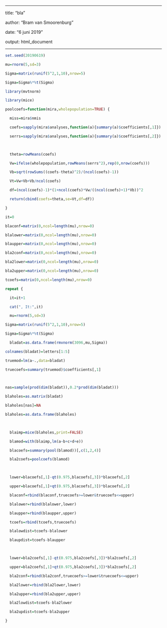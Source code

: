 

---

title: "bla"

author: "Bram van Smoorenburg"

date: "6 juni 2019"

output: html_document

---

 

```{r}

set.seed(20190619)

mu=rnorm(5,sd=3)

Sigma=matrix(runif(5^2,1,10),nrow=5)

Sigma=Sigma%*%t(Sigma)

library(mvtnorm)

library(mice)

```

 

```{r}

poolcoefs=function(mira,wholepopulation=TRUE) {

  miss=mira$nmis

  coefs=sapply(mira$analyses,function(a){summary(a)$coefficients[,1]})

  serrs=sapply(mira$analyses,function(a){summary(a)$coefficients[,2]})

 

  theta=rowMeans(coefs)

  Vw=ifelse(wholepopulation,rowMeans(serrs^2),rep(0,nrow(coefs)))

  Vb=sqrt(rowSums((coefs-theta)^2)/(ncol(coefs)-1))

  Vt=Vw+Vb+Vb/ncol(coefs)

  df=(ncol(coefs)-1)*(1+ncol(coefs)*Vw/((ncol(coefs)+1)*Vb))^2

  return(cbind(coefs=theta,se=Vt,df=df))

}

```

 

 

```{r}

it=0

blaconf=matrix(0,ncol=length(mu),nrow=0)

blalower=matrix(0,ncol=length(mu),nrow=0)

blaupper=matrix(0,ncol=length(mu),nrow=0)

bla2conf=matrix(0,ncol=length(mu),nrow=0)

bla2lower=matrix(0,ncol=length(mu),nrow=0)

bla2upper=matrix(0,ncol=length(mu),nrow=0)

tcoefs=matrix(0,ncol=length(mu),nrow=0)

repeat {

  it=it+1

  cat(", It:",it)

  mu=rnorm(5,sd=3)

Sigma=matrix(runif(5^2,1,10),nrow=5)

Sigma=Sigma%*%t(Sigma)

  bladat=as.data.frame(rmvnorm(3096,mu,Sigma))

colnames(bladat)=letters[1:5]

truemod=lm(a~.,data=bladat)

truecoefs=summary(truemod)$coefficients[,1]

 

nas=sample(prod(dim(bladat)),0.2*prod(dim(bladat)))

blaholes=as.matrix(bladat)

blaholes[nas]=NA

blaholes=as.data.frame(blaholes)

 

  blaimp=mice(blaholes,print=FALSE)

  blamod=with(blaimp,lm(a~b+c+d+e))

  blacoefs=summary(pool(blamod))[,c(1,2,4)]

  bla2coefs=poolcoefs(blamod)

 

  lower=blacoefs[,1]-qt(0.975,blacoefs[,3])*blacoefs[,2]

  upper=blacoefs[,1]+qt(0.975,blacoefs[,3])*blacoefs[,2]

  blaconf=rbind(blaconf,truecoefs>=lower&truecoefs<=upper)

  blalower=rbind(blalower,lower)

  blaupper=rbind(blaupper,upper)

  tcoefs=rbind(tcoefs,truecoefs)

  blalowdist=tcoefs-blalower

  blaupdist=tcoefs-blaupper

 

  lower=bla2coefs[,1]-qt(0.975,bla2coefs[,3])*bla2coefs[,2]

  upper=bla2coefs[,1]+qt(0.975,bla2coefs[,3])*bla2coefs[,2]

  bla2conf=rbind(bla2conf,truecoefs>=lower&truecoefs<=upper)

  bla2lower=rbind(bla2lower,lower)

  bla2upper=rbind(bla2upper,upper)

  bla2lowdist=tcoefs-bla2lower

  bla2updist=tcoefs-bla2upper

}

```

